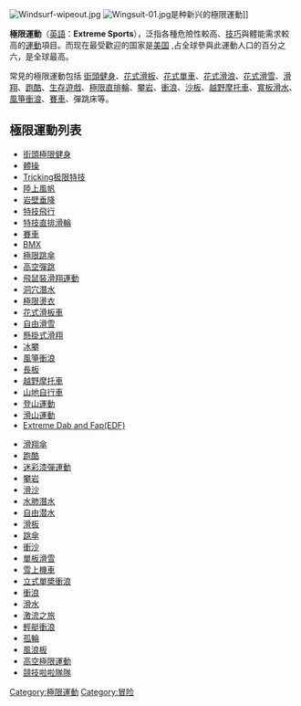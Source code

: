 {{article issues
|
{{Expand|time=2011-04-27T11:10:40+00:00}}
{{Expert|time=2011-04-27T11:10:40+00:00}}
{{Unreferenced|time=2011-04-27T11:10:40+00:00}}
{{Expand English|extreme sport}}
}}
[[File:Windsurf-wipeout.jpg|thumb]]
[[File:Wingsuit-01.jpg|thumb]]是种新兴的極限運動]]

'''極限運動'''（[[英語|英語]]：'''Extreme Sports'''），泛指各種危險性較高、[[技能|技巧]]與體能需求較高的[[運動|運動]]項目。而现在最受歡迎的国家是[[美国|美国]] ,占全球參與此運動人口的百分之六，是全球最高。

常見的極限運動包括 [[街頭健身|街頭健身]]、[[花式滑板|花式滑板]]、[[花式單車|花式單車]]、[[花式滑浪|花式滑浪]]、[[花式滑雪|花式滑雪]]、[[滑翔|滑翔]]、[[跑酷|跑酷]]、[[生存遊戲|生存遊戲]]、[[極限直排輪|極限直排輪]]、[[攀岩|攀岩]]、[[衝浪|衝浪]]、[[沙板|沙板]]、[[越野摩托車|越野摩托車]]、[[寬板滑水|寬板滑水]]、[[風箏衝浪|風箏衝浪]]、[[賽車|賽車]]、彈跳床等。

==極限運動列表==
{{Multicol|65%}} 
* [[街頭極限健身|街頭極限健身]]
* [[體操|體操]]
* [[Tricking极限特技|Tricking极限特技]]
* [[陸上風帆|陸上風帆]]
* [[岩壁垂降|岩壁垂降]]
* [[特技飛行|特技飛行]]
* [[特技直排滑輪|特技直排滑輪]]
* [[賽車|賽車]]
* [[BMX|BMX]]
* [[極限跳傘|極限跳傘]]
* [[高空彈跳|高空彈跳]]
* [[飛鼠裝滑翔運動|飛鼠裝滑翔運動]]
* [[洞穴潛水|洞穴潛水]]
* [[極限燙衣|極限燙衣]]
* [[滑板車|花式滑板車]]
* [[自由滑雪|自由滑雪]]
* [[懸掛式滑翔|懸掛式滑翔]]
* [[冰攀|冰攀]]
* [[風箏衝浪|風箏衝浪]]
* [[長板|長板]]
* [[越野摩托車|越野摩托車]]
* [[山地自行車|山地自行車]]
* [[登山運動|登山運動]]
* [[滑山運動|滑山運動]]
*[[Extreme_Dab_and_Fap(EDF)|Extreme Dab and Fap(EDF)]]
{{Multicol-break}}
* [[滑翔傘|滑翔傘]]
* [[跑酷|跑酷]]
* [[迷彩漆彈運動|迷彩漆彈運動]]
* [[攀岩|攀岩]]
* [[滑沙|滑沙]]
* [[水肺潛水|水肺潛水]]
* [[自由潜水|自由潜水]]
* [[滑板|滑板]]
* [[跳傘|跳傘]]
* [[衝沙|衝沙]]
* [[單板滑雪|單板滑雪]]
* [[雪上機車|雪上機車]]
* [[立式單槳衝浪|立式單槳衝浪]]
* [[衝浪|衝浪]]
* [[滑水|滑水]]
* [[激流之旅|激流之旅]]
* [[輕艇衝浪|輕艇衝浪]]
* [[孤輪|孤輪]]
* [[風浪板|風浪板]]
* [[高空極限運動|高空極限運動]] 
* [[競技啦啦隊隊|競技啦啦隊隊]]

{{Multicol-end}}
{{sport-stub}}

{{极限运动}}
{{Authority control}}
{{DEFAULTSORT:Extreme Sport}}
[[Category:極限運動|Category:極限運動]]
[[Category:冒险|Category:冒险]]